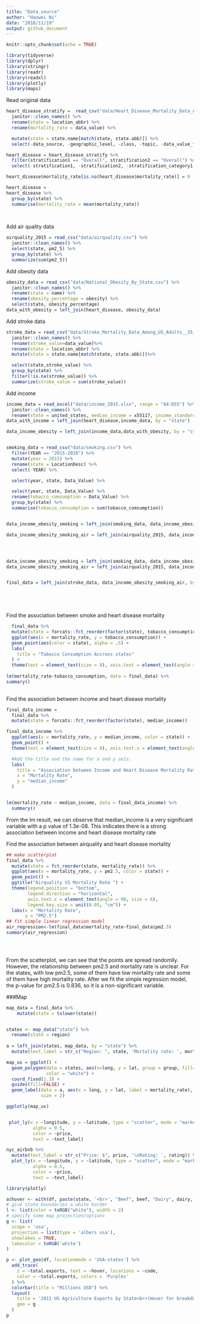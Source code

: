 ```yaml
---
title: "Data_source"
author: "Haowei Ni"
date: "2018/11/19"
output: github_document
---
```


```r
knitr::opts_chunk$set(echo = TRUE)
```


```r
library(tidyverse)
library(dplyr)
library(stringr)
library(readr)
library(readxl)
library(plotly)
library(maps)

```

Read original data 

```r
heart_disease_stratify =  read_csv("data/Heart_Disease_Mortality_Data_Among_US_Adults__35___by_State_Territory_and_County.csv") %>%
  janitor::clean_names() %>%
  rename(state = location_abbr) %>%
  rename(mortality_rate = data_value) %>%

  mutate(state = state.name[match(state, state.abb)]) %>% 
  select(-data_source, -geographic_level, -class, -topic, -data_value_footnote, -data_value_footnote_symbol, -topic_id, -location_id ) 

heart_disease = heart_disease_stratify %>% 
  filter(stratification1 == "Overall", stratification2 == "Overall") %>% 
  select(-stratification1, -stratification2, -stratification_category1, -stratification_category2) 

heart_disease$mortality_rate[is.na(heart_disease$mortality_rate)] = 0

heart_disease = 
heart_disease %>% 
  group_by(state) %>% 
  summarise(mortality_rate = mean(mortality_rate))
  
  
```

Add air quality data 

```r
airquality_2015 = read_csv("data/airquality.csv") %>%
  janitor::clean_names() %>%
  select(state, pm2_5) %>% 
  group_by(state) %>% 
  summarize(sum(pm2_5))

```

Add obesity data

```r
obesity_data = read_csv("data/National_Obesity_By_State.csv") %>%
  janitor::clean_names() %>%
  rename(state = name) %>%
  rename(obesity_percentage = obesity) %>%
  select(state, obesity_percentage) 
data_with_obesity = left_join(heart_disease, obesity_data)
```

Add stroke data

```r
stroke_data = read_csv("data/Stroke_Mortality_Data_Among_US_Adults__35___by_State_Territory_and_County.csv") %>%
  janitor::clean_names() %>%
  rename(stroke_value=data_value)%>%
  rename(state = location_abbr) %>%
  mutate(state = state.name[match(state, state.abb)])%>%

  select(state,stroke_value) %>% 
  group_by(state) %>% 
  filter(!is.na(stroke_value)) %>% 
  summarize(stroke_value = sum(stroke_value)) 
```



Add income

```r
income_data = read_excel("data/income_2015.xlsx", range = "A4:D55") %>%
  janitor::clean_names() %>%
  rename(state = united_states, median_income = x55117, income_standard_error = x253) 
data_with_income = left_join(heart_disease,income_data, by = "state")
```




```r
data_income_obesity = left_join(income_data,data_with_obesity, by = "state")


smoking_data = read_csv("data/smoking.csv") %>% 
  filter(YEAR == "2015-2016") %>% 
  mutate(year = 2015) %>% 
  rename(state = LocationDesc) %>% 
  select(-YEAR) %>% 

  select(year, state, Data_Value) %>% 

  select(year, state, Data_Value) %>% 
  rename(tobacco_comsumption = Data_Value) %>% 
  group_by(state) %>% 
  summarise(tobacco_consumption = sum(tobacco_comsumption))


data_income_obesity_smoking = left_join(smoking_data, data_income_obesity, by = "state")

data_income_obesity_smoking_air = left_join(airquality_2015, data_income_obesity_smoking, by = "state")




data_income_obesity_smoking = left_join(smoking_data, data_income_obesity, by = "state")
data_income_obesity_smoking_air = left_join(airquality_2015, data_income_obesity_smoking, by = "state")


final_data = left_join(stroke_data, data_income_obesity_smoking_air, by = "state") 



  

```



Find the association between smoke and heart disease mortality
```r
  final_data %>%
  mutate(state = forcats::fct_reorder(factor(state), tobacco_consumption)) %>%
  ggplot(aes(x = mortality_rate, y = tobacco_consumption)) + 
  geom_point(aes(color = state), alpha = .5) +
  labs(
    title = "Tabacco Consumption Accross states"
  ) +
  theme(text = element_text(size = 8), axis.text = element_text(angle = 60, hjust = 1), legend.position = "bottom")
 
lm(mortality_rate~tobacco_consumption, data = final_data) %>%
summary()
  
```

Find the association between income and heart disease mortality

```r

final_data_income = 
  final_data %>% 
  mutate(state = forcats::fct_reorder(factor(state), median_income)) 

final_data_income %>% 
  ggplot(aes(x = mortality_rate, y = median_income, color = state)) +
  geom_point() +
  theme(text = element_text(size = 8), axis.text.x = element_text(angle = 60, hjust = 1), legend.position = "bottom") + 

  #Add the title and the name for x and y axis. 
  labs(
    title = "Association between Income and Heart Disease Mortality Rate",
    x = "Mortality Rate",
    y = "median_income"
  )


lm(mortality_rate ~ median_income, data = final_data_income) %>% 
  summary()
```

From the lm result, we can observe that median_income is a very significant variable with a p value of 1.3e-08. This indicates there is a strong association between income and heart disease mortality rate

Find the association between airquality and heart disease mortality

```r
## make scatterplot 
final_data %>% 
  mutate(state = fct_reorder(state, mortality_rate)) %>% 
  ggplot(aes(x = mortality_rate, y = pm2.5, color = state)) + 
  geom_point() +
  ggtitle("Airquality VS Mortality Rate ") +
  theme(legend.position = "bottom",
        legend.direction = "horizontal",
        axis.text.x = element_text(angle = 90, size = 6),
        legend.key.size = unit(0.05, "cm")) + 
  labs(x = "Mortality Rate",
       y = "PM2.5") 
## fit simple linear regression model 
air_regression<-lm(final_data$mortality_rate~final_data$pm2.5) 
summary(air_regression)


  
```

From the scatterplot, we can see that the points are spread randomlly. However, the relationship between pm2.5 and mortality rate is unclear. For the states, with low pm2.5, some of them have low mortality rate and some of them have high mortality rate. After we fit the simple regression model, the p-value for pm2.5 is 0.836, so it is a non-significant variable.  


###Map

```r

map_data = final_data %>% 
    mutate(state = tolower(state)) 


states <- map_data("state") %>% 
  rename(state = region)
  
a = left_join(states, map_data, by = "state") %>% 
  mutate(text_label = str_c("Region: ", state, 'Mortality rate: ', mortality_rate) ) 

map_us = ggplot() + 
  geom_polygon(data = states, aes(x=long, y = lat, group = group, fill=state),
               color = "white") + 
  coord_fixed(1.3) + 
  guides(fill=FALSE) +
  geom_label(data = a, aes(x = long, y = lat, label = mortality_rate), 
             size = 2)

ggplotly(map_us)


 plot_ly(x = ~longitude, y = ~latitude, type = "scatter", mode = "markers",
          alpha = 0.5, 
          color = ~price,
          text = ~text_label)

nyc_airbnb %>%
  mutate(text_label = str_c("Price: $", price, '\nRating: ', rating)) %>% 
  plot_ly(x = ~longitude, y = ~latitude, type = "scatter", mode = "markers",
          alpha = 0.5, 
          color = ~price,
          text = ~text_label)
```



```r
library(plotly)

a$hover <- with(df, paste(state, '<br>', "Beef", beef, "Dairy", dairy, "<br>"))
# give state boundaries a white border
l <- list(color = toRGB("white"), width = 2)
# specify some map projection/options
g <- list(
  scope = 'usa',
  projection = list(type = 'albers usa'),
  showlakes = TRUE,
  lakecolor = toRGB('white')
)

p <- plot_geo(df, locationmode = 'USA-states') %>%
  add_trace(
    z = ~total.exports, text = ~hover, locations = ~code,
    color = ~total.exports, colors = 'Purples'
  ) %>%
  colorbar(title = "Millions USD") %>%
  layout(
    title = '2011 US Agriculture Exports by State<br>(Hover for breakdown)',
    geo = g
  )
p
```

